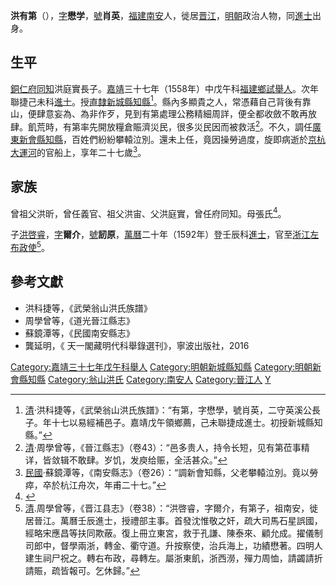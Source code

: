 {{明清人物信息框
| 姓名 = 洪有第
| 原名 = 
| 圖片名稱= 
| 圖片大小 = 
| 圖片說明 = 
| 最高職務 = 新會縣知縣
| 國家 = 大明 
| 爵位 = 
| 籍貫 = [[福建等處承宣布政使司|福建]][[南安|南安縣]]
| 族裔 = 漢族
| 旗籍 = 
| 字號 = 字懋學，號肖英
| 諡號 = 
| 出生日期 = [[嘉靖|嘉靖]]十四年（1535年）
| 出生地點 = [[福建等處承宣布政使司|福建]][[南安|南安縣]]
| 逝世日期 = [[嘉靖|嘉靖]]四十年（1561年）
| 逝世地點 = [[京杭大運河|京杭大運河]]
| 墓葬 = 
| 配偶 = 
| 親屬 = 曾祖父洪昕、祖父洪宙、父洪庭實。母張氏<br />[[洪啓睿|洪啓睿]]（子）
| 出身 = 
* 嘉靖三十八年己未科進士
| 經歷 = 
| 著作 = 
}}

'''洪有第'''（{{bd|1535年||1561年||catIdx=H洪}}），[[表字|字]]'''懋学'''，[[號|號]]'''肖英'''，[[福建等處承宣布政使司|福建]][[南安|南安]]人，徙居[[晉江市|晋江]]，[[明朝|明朝]]政治人物，同[[進士|進士]]出身。

==生平==
[[銅仁府|銅仁府]][[同知|同知]]洪庭實長子。[[嘉靖|嘉靖]]三十七年（1558年）中戊午科[[福建等處承宣布政使司|福建]][[鄉試|鄉試]][[舉人|舉人]]。次年聯捷己未科[[進士|進士]]。授[[北直隸|直隸]][[新城縣_(唐朝)|新城縣]][[知縣|知縣]]<ref>[[清|清]]·洪科捷等，《武榮翁山洪氏族譜》：“有第，字懋學，號肖英，二守英溪公長子。年十七以易經補邑子。嘉靖戊午領鄉薦，己未聯捷成進士。初授新城縣知縣。”</ref>。縣內多顯貴之人，常憑藉自己背後有靠山，便肆意妄為、為非作歹，見到有第處理公務精細周詳，便全都收斂不敢再放肆。飢荒時，有第率先開放糧倉賑濟災民，很多災民因而被救活<ref>[[清|清]]·周學曾等，《晉江縣志》（卷43）：“邑多贵人，持令长短，见有第莅事精详，皆敛辑不敢肆。岁饥，发庾给赈，全活甚众。”</ref>。不久，調任[[廣東等處承宣布政使司|廣東]][[新會縣|新會縣]][[知縣|知縣]]，百姓們紛紛攀轅泣別。還未上任，竟因操勞過度，旋即病逝於[[京杭大運河|京杭大運河]]的官船上，享年二十七歲<ref>[[中華民國|民國]]·蘇鏡潭等，《南安縣志》（卷26）：“調新會知縣，父老攀轅泣別。竟以勞瘁，卒於杭江舟次，年甫二十七。”</ref>。

== 家族 ==
曾祖父洪昕，曾任義官、祖父洪宙、父洪庭實，曾任府同知。母張氏<ref>{{Cite book|title=天一阁藏明代科举录选刊 登科录 点校本|author=龚延明主编|publisher=宁波出版社|year=2016|isbn=978-7-5526-2320-8|location=宁波|pages=|quote=《天一閣藏明代科舉錄選刊.登科錄》之《嘉靖三十八年己未科登科錄》}}</ref>。

子[[洪啓睿|洪啓睿]]，[[表字|字]]'''爾介'''，[[號|號]]'''訒原'''，[[萬曆|萬曆]]二十年（1592年）登壬辰科[[進士|進士]]，官至[[浙江等處承宣布政使司|浙江]][[左布政使|左布政使]]<ref>[[清|清]].周學曾等，《晋江县志》（卷38）：“洪啓睿，字爾介，有第子，祖南安，徙居晉江。萬曆壬辰進士，授禮部主事。首發沈惟敬之奸，疏大司馬石星誤國，經略宋應昌等扶同欺蔽。復上冊立東宮，救于孔謙、陳泰來、顧允成。擢儀制司郎中，督學兩浙，轉金、衢守道。升按察使，治兵海上，功績懋著。四明人建生祠尸祝之。轉右布政，尋轉左。屬浙東飢，浙西澇，殫力周恤，請蠲請折請賑，疏皆報可。乞休歸。”</ref>。

==參考文獻==
{{reflist}}
*洪科捷等，《武榮翁山洪氏族譜》
*周學曾等，《道光晉江縣志》
*蘇鏡潭等，《民國南安縣志》
*龔延明，《 天一閣藏明代科舉錄選刊》，寧波出版社，2016

{{嘉靖三十八年己未科殿試金榜}}

{{Authority control}}
{{DEFAULTSORT:Hong洪}}
[[Category:嘉靖三十七年戊午科舉人|Category:嘉靖三十七年戊午科舉人]]
[[Category:明朝新城縣知縣|Category:明朝新城縣知縣]]
[[Category:明朝新會縣知縣|Category:明朝新會縣知縣]]
[[Category:翁山洪氏|Category:翁山洪氏]]
[[Category:南安人|Category:南安人]]
[[Category:晉江人|Category:晉江人]]
[[Category:洪姓|Y]]